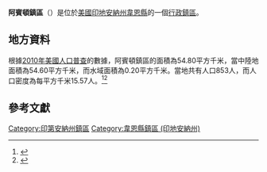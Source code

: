 {{noteTA
|G1=USState
|G2=地名
|G3=Unit
}}
{{Infobox settlement
|official_name            = 阿賓頓鎮區
|native_name = Abington Township
|settlement_type          = [[行政鎮區|行政鎮區]]
|image_skyline            = 
|imagesize                = 
|image_map                = Map highlighting Abington Township, Wayne County, Indiana.svg
|mapsize                  = 250px
|pushpin_map  =USA Indiana
|pushpin_label = 阿賓頓鎮區
|pushpin_label_position   = top
|pushpin_map_caption      = 阿賓頓鎮區在印地安納州的位置
|subdivision_type         = [[世界政區索引|國家]]
|subdivision_type1        = [[美国州份|州份]]
|subdivision_type2        = [[印地安納州行政区划|縣]]
|subdivision_name         = [[美国|美国]]
|subdivision_name1        = [[印地安納州|印地安納州]]
|subdivision_name2        = [[韋恩縣_(印地安納州)|韋恩縣]]
|elevation_ft             = 1070
|elevation_m              = 326
|timezone                 = [[北美东部時區|北美东部時區]]
|area_total_km2           = 54.80
|area_land_km2            = 54.60
|area_water_km2           = 0.20
|area_total_sq_mi         = 
|area_land_sq_mi          = 
|area_water_sq_mi         = 
|population_as_of         = [[2010年美國人口普查|2010]]
|population_footnotes     = 
|population_total         = 853
|population_density_km2   = auto
|population_density_sq_mi = auto
|utc_offset               = -5
|coordinates              = {{coord|39|45|15|N|84|59|27|W|type:city_region:US-AL_source:GNS-enwiki|display=inline,title}}
| coor_pinpoint           = 
| coordinates_footnotes   = 
|timezone_DST             = EDT
|utc_offset_DST           = -4
|postal_code_type         = [[美國郵區編號|郵區編號]]
|postal_code              = 
|area_code                = {{link-en|电话区号765|Area code 765|765}}
|blank_name = [[地名信息系统|GNIS ID]]
|blank_info = 453071
}}
'''阿賓頓鎮區'''（{{lang-en|Abington Township}}）是位於[[美國|美國]][[印地安納州|印地安納州]][[韋恩縣_(印地安納州)|韋恩縣]]的一個[[行政鎮區|行政鎮區]]。

== 地方資料 ==
根據[[2010年美國人口普查|2010年美國人口普查]]的數據，阿賓頓鎮區的面積為54.80平方千米，當中陸地面積為54.60平方千米，而水域面積為0.20平方千米。當地共有人口853人，而人口密度為每平方千米15.57人。<ref name="GR8">{{cite web|url=http://factfinder2.census.gov|publisher=[[美国人口调查局|美国人口调查局]]|accessdate=2011-05-14|title=American FactFinder|archive-date=2013-09-11|archive-url=https://web.archive.org/web/20130911234518/http://factfinder2.census.gov/|dead-url=no}}</ref><ref>{{cite web|url=https://www.citypopulation.de/en/usa/indiana/admin/|title=USA: Indiana (Counties and Townships) - City Population|access-date=2020-09-06|archive-date=2020-04-22|archive-url=https://web.archive.org/web/20200422090607/https://www.citypopulation.de/en/usa/indiana/admin/|dead-url=no}}</ref>

== 參考文獻 ==
{{reflist}}

{{韋恩縣 (印地安納州)}}

{{DEFAULTSORT:Abington Township}}
[[Category:印第安納州鎮區|Category:印第安納州鎮區]]
[[Category:韋恩縣鎮區_(印地安納州)|Category:韋恩縣鎮區 (印地安納州)]]

{{Indiana-geo-stub}}